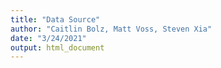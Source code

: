 ```yaml
---
title: "Data Source"
author: "Caitlin Bolz, Matt Voss, Steven Xia"
date: "3/24/2021"
output: html_document
---
```

